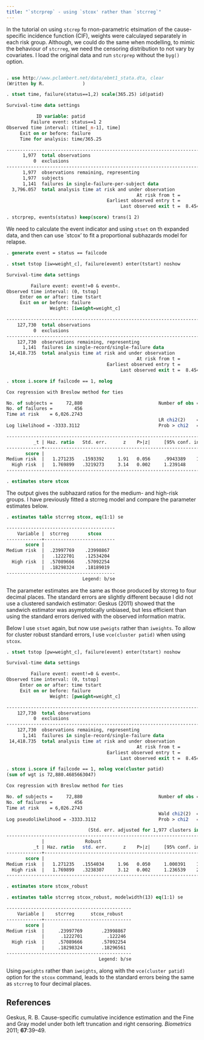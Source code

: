 ```yaml
---
title: "`stcrprep` - using `stcox' rather than `stcrreg`"
---
```


In the tutorial on using `stcrep` fo rnon-parametric etsimation of the cause-specific
incidence function (CIF), weights were calculayed separately in each risk group.
Although, we could do the same when modelling, to mimic the behaviour of `stcrreg`, 
we need the censoring distribution to not vary by covariates. I load the original data and 
run `stcrprep` without the `byg()` option. 

```stata
```




```stata
. use http://www.pclambert.net/data/ebmt1_stata.dta, clear
(Written by R.              )

. stset time, failure(status==1,2) scale(365.25) id(patid)

Survival-time data settings

           ID variable: patid
         Failure event: status==1 2
Observed time interval: (time[_n-1], time]
     Exit on or before: failure
     Time for analysis: time/365.25

--------------------------------------------------------------------------
      1,977  total observations
          0  exclusions
--------------------------------------------------------------------------
      1,977  observations remaining, representing
      1,977  subjects
      1,141  failures in single-failure-per-subject data
  3,796.057  total analysis time at risk and under observation
                                                At risk from t =         0
                                     Earliest observed entry t =         0
                                          Last observed exit t =  8.454483

. stcrprep, events(status) keep(score) trans(1 2)

```


We need to calculate the event indicator and using `stset` on th expanded data,
and then can use `stcox' to fit a proportional subhazards model for relapse.

```stata
. generate event = status == failcode 

. stset tstop [iw=weight_c], failure(event) enter(tstart) noshow

Survival-time data settings

         Failure event: event!=0 & event<.
Observed time interval: (0, tstop]
     Enter on or after: time tstart
     Exit on or before: failure
                Weight: [iweight=weight_c]

--------------------------------------------------------------------------
    127,730  total observations
          0  exclusions
--------------------------------------------------------------------------
    127,730  observations remaining, representing
      1,141  failures in single-record/single-failure data
 14,418.735  total analysis time at risk and under observation
                                                At risk from t =         0
                                     Earliest observed entry t =         0
                                          Last observed exit t =  8.454483

. stcox i.score if failcode == 1, nolog

Cox regression with Breslow method for ties

No. of subjects =     72,880                            Number of obs = 72,880
No. of failures =        456
Time at risk    = 6,026.2743
                                                        LR chi2(2)    =   9.63
Log likelihood = -3333.3112                             Prob > chi2   = 0.0081

------------------------------------------------------------------------------
          _t | Haz. ratio   Std. err.      z    P>|z|     [95% conf. interval]
-------------+----------------------------------------------------------------
       score |
Medium risk  |   1.271235   .1593392     1.91   0.056     .9943389    1.625238
  High risk  |   1.769899   .3219273     3.14   0.002     1.239148     2.52798
------------------------------------------------------------------------------

. estimates store stcox

```


The output gives the subhazard ratios for the medium- and high-risk groups. 
I have previously fitted a stcrreg model and compare the parameter
estimates below.

```stata
. estimates table stcrreg stcox, eq(1:1) se

----------------------------------------
    Variable |  stcrreg       stcox     
-------------+--------------------------
       score |
Medium risk  |  .23997769    .23998867  
             |   .1222701    .12534204  
  High risk  |  .57089666    .57092254  
             |  .18298324    .18189019  
----------------------------------------
                            Legend: b/se

```


The parameter estimates are the same as those produced by stcrreg 
to four decimal places. The standard errors are slightly different because I
did not use a clustered sandwich estimator: 
Geskus (2011) showed that the sandwich estimator was asymptotically unbiased,
but less efficient than using the standard errors derived with the observed information matrix. 

Below I use `stset` again, but now use `pweigts` rather than `iweights`.
To allow for cluster robust standard errors, I use `vce(cluster patid)`
when using `stcox`. 

```stata
. stset tstop [pw=weight_c], failure(event) enter(tstart) noshow

Survival-time data settings

         Failure event: event!=0 & event<.
Observed time interval: (0, tstop]
     Enter on or after: time tstart
     Exit on or before: failure
                Weight: [pweight=weight_c]

--------------------------------------------------------------------------
    127,730  total observations
          0  exclusions
--------------------------------------------------------------------------
    127,730  observations remaining, representing
      1,141  failures in single-record/single-failure data
 14,418.735  total analysis time at risk and under observation
                                                At risk from t =         0
                                     Earliest observed entry t =         0
                                          Last observed exit t =  8.454483

. stcox i.score if failcode == 1, nolog vce(cluster patid)
(sum of wgt is 72,880.4685663047)

Cox regression with Breslow method for ties

No. of subjects =     72,880                            Number of obs = 94,284
No. of failures =        456
Time at risk    = 6,026.2743
                                                        Wald chi2(2)  =   9.87
Log pseudolikelihood = -3333.3112                       Prob > chi2   = 0.0072

                              (Std. err. adjusted for 1,977 clusters in patid)
------------------------------------------------------------------------------
             |               Robust
          _t | Haz. ratio   std. err.      z    P>|z|     [95% conf. interval]
-------------+----------------------------------------------------------------
       score |
Medium risk  |   1.271235   .1554034     1.96   0.050     1.000391    1.615406
  High risk  |   1.769899   .3238307     3.12   0.002     1.236539    2.533315
------------------------------------------------------------------------------

. estimates store stcox_robust 

. estimates table stcrreg stcox_robust, modelwidth(13) eq(1:1) se 

----------------------------------------------
    Variable |    stcrreg      stcox_robust   
-------------+--------------------------------
       score |
Medium risk  |     .23997769       .23998867  
             |      .1222701         .122246  
  High risk  |     .57089666       .57092254  
             |     .18298324       .18296561  
----------------------------------------------
                                  Legend: b/se

```
 
Using `pweights` rather than `iweights`, along with the `vce(cluster patid)`
option for the `stcox` command, leads to the standard errors being the same 
as `stcrreg` to four decimal places.


## References

Geskus, R. B. Cause-specific cumulative incidence estimation and the Fine and Gray model under both left truncation and right censoring. *Biometrics* 2011; **67**:39–49.

